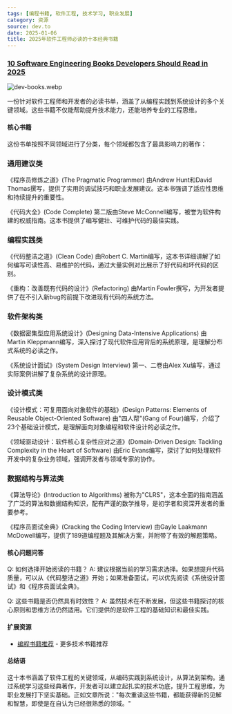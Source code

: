 ```yaml
---
tags: [编程书籍, 软件工程, 技术学习, 职业发展]
category: 资源
source: dev.to
date: 2025-01-06
title: 2025年软件工程师必读的十本经典书籍
---
```


### [10 Software Engineering Books Developers Should Read in 2025](https://dev.to/somadevtoo/10-software-engineering-books-developers-should-read-in-2025-2kfk)

![dev-books.webp](https://img.mengpeng.tech/i/2025/01/16/6788918ba43a6.webp)

一份针对软件工程师和开发者的必读书单，涵盖了从编程实践到系统设计的多个关键领域。这些书籍不仅能帮助提升技术能力，还能培养专业的工程思维。

#### 核心书籍

这份书单按照不同领域进行了分类，每个领域都包含了最具影响力的著作：

### 通用建议类
《程序员修炼之道》(The Pragmatic Programmer) 由Andrew Hunt和David Thomas撰写，提供了实用的调试技巧和职业发展建议。这本书强调了适应性思维和持续提升的重要性。

《代码大全》(Code Complete) 第二版由Steve McConnell编写，被誉为软件构建的权威指南。这本书提供了编写健壮、可维护代码的最佳实践。

### 编程实践类
《代码整洁之道》(Clean Code) 由Robert C. Martin编写，这本书详细讲解了如何编写可读性高、易维护的代码，通过大量实例对比展示了好代码和坏代码的区别。

《重构：改善既有代码的设计》(Refactoring) 由Martin Fowler撰写，为开发者提供了在不引入新bug的前提下改进现有代码的系统方法。

### 软件架构类
《数据密集型应用系统设计》(Designing Data-Intensive Applications) 由Martin Kleppmann编写，深入探讨了现代软件应用背后的系统原理，是理解分布式系统的必读之作。

《系统设计面试》(System Design Interview) 第一、二卷由Alex Xu编写，通过实际案例讲解了复杂系统的设计原理。

### 设计模式类
《设计模式：可复用面向对象软件的基础》(Design Patterns: Elements of Reusable Object-Oriented Software) 由"四人帮"(Gang of Four)编写，介绍了23个基础设计模式，是理解面向对象编程和软件设计的必读之作。

《领域驱动设计：软件核心复杂性应对之道》(Domain-Driven Design: Tackling Complexity in the Heart of Software) 由Eric Evans编写，探讨了如何处理软件开发中的复杂业务领域，强调开发者与领域专家的协作。

### 数据结构与算法类
《算法导论》(Introduction to Algorithms) 被称为"CLRS"，这本全面的指南涵盖了广泛的算法和数据结构知识，配有严谨的数学推导，是初学者和资深开发者的重要参考。

《程序员面试金典》(Cracking the Coding Interview) 由Gayle Laakmann McDowell编写，提供了189道编程题及其解决方案，并附带了有效的解题策略。


#### 核心问题问答

Q: 如何选择开始阅读的书籍？
A: 建议根据当前的学习需求选择。如果想提升代码质量，可以从《代码整洁之道》开始；如果准备面试，可以优先阅读《系统设计面试》和《程序员面试金典》。

Q: 这些书籍是否仍然具有时效性？
A: 虽然技术在不断发展，但这些书籍探讨的核心原则和思维方法仍然适用。它们提供的是软件工程的基础知识和最佳实践。

#### 扩展资源

- [编程书籍推荐](https://dev.to/t/books) - 更多技术书籍推荐

#### 总结语

这十本书涵盖了软件工程的关键领域，从编码实践到系统设计，从算法到架构。通过系统学习这些经典著作，开发者可以建立起扎实的技术功底，提升工程思维，为职业发展打下坚实基础。正如文章所说："每次重读这些书籍，都能获得新的见解和智慧，即使是在自认为已经很熟悉的领域。" 